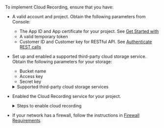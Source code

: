 To implement Cloud Recording, ensure that you have: 

- A valid <Vg k="COMPANY" /> account and project. Obtain the following parameters from <Link to="{{Global.AGORA_CONSOLE_URL}}"><Vg k="COMPANY"/> Console</Link>:
    - The App ID and App certificate for your project. See [Get Started with <Vg k="COMPANY"/>](../get-started/manage-agora-account#get-the-app-id)
    - A valid temporary token
    - Customer ID and Customer key for RESTful API. See [Authenticate REST calls](../reference/restful-authentication)
- Set up and enabled a supported third-party cloud storage service. Obtain the following parameters for your storage:
    - Bucket name
    - Access key
    - Secret key

    <details>
    <summary>Supported third-party cloud storage services</summary>
      - [Alibaba Cloud](https://www.alibabacloud.com/product/object-storage-service)
      - [Amazon S3](https://aws.amazon.com/s3/?nc1=h_ls)
      - [Baidu AI Cloud](https://intl.cloud.baidu.com/product/bos.html)
      - [Google Cloud](https://cloud.google.com/storage)
      - [Huawei Cloud](https://www.huaweicloud.com/intl/en-us/product/obs)
      - [Kingsoft Cloud](https://en.ksyun.com/nv/product/KS3)
      - [Microsoft Azure](https://azure.microsoft.com/en-us/services/storage/blobs/)
      - [Qiniu Cloud](https://www.qiniu.com/en/products/kodo)
      - [Tencent Cloud](https://intl.cloud.tencent.com/product/cos) 
    </details>  

- Enabled the <Vg k="COMPANY"/> Cloud Recording service for your project.
    
    <details>
    <summary>Steps to enable cloud recording</summary>
    1. Log in to <Link to="{{Global.AGORA_CONSOLE_URL}}"><Vg k="CONSOLE" /></Link>, and click the **Project Management** icon on the left navigation panel.
    2. On the **Project Management** page, find the project for which you want to enable the cloud recording service, and click the edit icon. 
    3. On the **Edit Project** page, find **Cloud Recording**, and click **Enable**.
        ![](https://web-cdn.agora.io/docs-files/1638866909361)
        On the following screen, click **Enable Cloud Recording**.
        ![](https://web-cdn.agora.io/docs-files/1636367386978)
    4. Click **Apply**.
        Now, you can use <Vg k="COMPANY"/> Cloud Recording and see the usage statistics in the **Usage** page.
    </details>

- If your network has a firewall, follow the instructions in [Firewall Requirements](../reference/firewall).